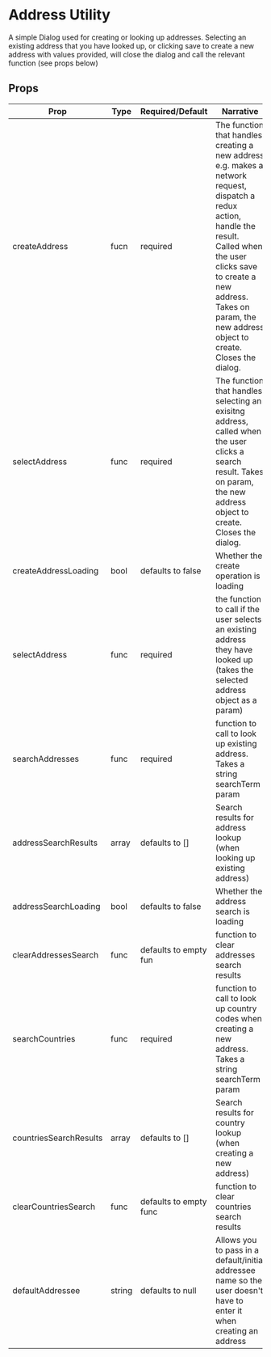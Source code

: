 # Address Utility
A simple Dialog used for creating or looking up addresses.
Selecting an existing address that you have looked up, or clicking save to create a new address with values provided, will close the dialog and call the relevant function (see props below)

## Props

| Prop   |Type | Required/Default | Narrative
| -------|-----|------------------|--------------------        
| createAddress | fucn | required | The function that handles creating a new address e.g. makes a network request, dispatch a redux action, handle the result. Called when the user clicks save to create a new address. Takes on param, the new address object to create. Closes the dialog.
| selectAddress | func | required | The function that handles selecting an exisitng address, called when the user clicks a search result. Takes on param, the new address object to create. Closes the dialog.
| createAddressLoading | bool | defaults to false | Whether the create operation is loading
| selectAddress | func | required | the function to call if the user selects an existing address they have looked up (takes the selected address object as a param)
| searchAddresses | func | required | function to call to look up existing address. Takes a string searchTerm param
| addressSearchResults | array | defaults to [] | Search results for address lookup (when looking up existing address)
| addressSearchLoading | bool | defaults to false | Whether the address search is loading
| clearAddressesSearch | func | defaults to empty fun | function to clear addresses search results
| searchCountries | func | required | function to call to look up country codes when creating a new address. Takes a string searchTerm param
| countriesSearchResults | array | defaults to [] | Search results for country lookup (when creating a new address)
| clearCountriesSearch | func | defaults to empty func | function to clear countries search results
| defaultAddressee | string | defaults to null | Allows you to pass in a default/initial addressee name so the user doesn't have to enter it when creating an address
